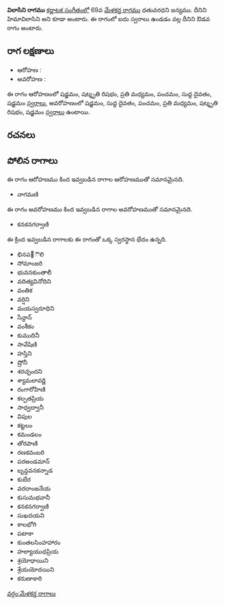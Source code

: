 {{Infobox ragam
	| name          	= విలాసిని
	| synonym	    	= హిమావిలాసిని
	| mela          	= 
	| chakra        	= 
	| janaka        	= 
	| type          	= ఔడవ
	| arohanam      	= {{svaraC|S|R3|M2|P|D1|S'}} 
	| avarohanam    	= {{svaraC|S'|D1|P|M2|R3|S}}
	| jeeva         	=
	| chhaya        	=
	| nyasa         	=
	| vishesha      	= 
	| equivalent  		= 
}}
{{కర్ణాటక సంగీత రాగాలు}}
'''విలాసిని రాగము''' [[కర్ణాటక సంగీతం]]లో 69వ [[మేళకర్త రాగము]] ధతువరధని జన్యము. దీనిని హిమావిలాసిని అని కూడా అంటారు. ఈ రాగంలో ఐదు స్వరాలు ఉండడం వల్ల దీనిని ఔడవ రాగం అంటారు.


==రాగ లక్షణాలు==


* ఆరోహణ : {{svaraC|S|R3|M2|P|D1|S'}} 
* అవరోహణ : {{svaraC|S'|D1|P|M2|R3|S}}

ఈ రాగం ఆరోహణంలో షడ్జమం, షట్శృతి రిషభం, ప్రతి మధ్యమం, పంచమం, సుద్ద దైవతం, షడ్జమం [[స్వరాలు]], అవరోహణంలో షడ్జమం, సుద్ద దైవతం, పంచమం, ప్రతి మధ్యమం, షట్శృతి రిషభం, షడ్జమం [[స్వరాలు]] ఉంటాయి.

==రచనలు==



==పోలిన రాగాలు==
ఈ రాగం ఆరోహణము కింద ఇవ్వబడిన రాగాల ఆరోహణముతో సమానమైనది.
* నాగమణి

ఈ రాగం అవరోహణము కింద ఇవ్వబడిన రాగాల అవరోహణముతో సమానమైనది.
* కనకనగర్వాణి

ఈ క్రింద ఇవ్వబడిన రాగాలకు ఈ రాగంతో ఒక్క స్వరస్థాన భేదం ఉన్నది.
* భినప఩ౌలి
* సోమాంజరి
* భువనకుంతాలీ
* వదిత్యవినోదిని
* వంతిక
* వర్షిని
* మయస్వరూధిని
* సేన్దాన్
* వంశీకం
* కుముదినీ
* సావేషిణి
* హస్తిని
* ష్రోనీ
* శరచ్ఛందని
* శ్యామలావర్ణి
* రంగారోహిణి
* కల్పతప్రియ
* సాధ్వద్వానీ
* విపుల
* కట్టలం
* కమండలం
* తోరపాణి
* రణకవంబరి
* పరఅండమాన్
* బృన్దవనకన్నాడ
* కుబేర
* వరదాంజనేయ
* కుసుమభవానీ
* కనకనగర్వాణి
* సుఖదయని
* కాలభోగి
* పటాకా
* కుంతలసింహహారం
* హల్యాయుధప్రియ
* శ్రయోధాయిని
* శ్రేయయోదయిని
* కరుణాకారి



[[వర్గం:మేళకర్త రాగాలు]]